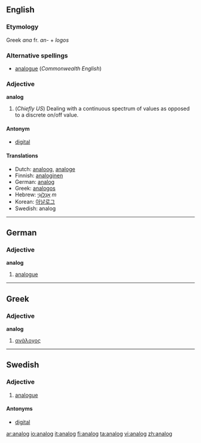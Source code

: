 ==English==

===Etymology===
Greek ''ana'' fr. ''an-'' + ''logos''

===Alternative spellings===
* [[analogue]] (''Commonwealth English'')

===Adjective===
'''analog'''

# (''Chiefly US'') Dealing with a continuous spectrum of values as opposed to a discrete on/off value.

====Antonym====
*[[digital]]

====Translations====
*Dutch: [[analoog]], [[analoge]]
*Finnish: [[analoginen]]
*German: [[analog]]
*Greek: [[analogos]]
*Hebrew: [[אָנָלוֹגִי]] ''m''
*Korean: [[아날로그]]
*Swedish: analog

----

==German==
===Adjective===
'''analog'''
#[[analogue]]

----
==Greek==
===Adjective===
'''analog'''
#[[ανάλογος]]

----
==Swedish==

===Adjective===
{{sv-adj-abs}}
# [[analogue]]

====Antonyms====
* [[digital]]

[[ar:analog]]
[[io:analog]]
[[it:analog]]
[[fi:analog]]
[[ta:analog]]
[[vi:analog]]
[[zh:analog]]